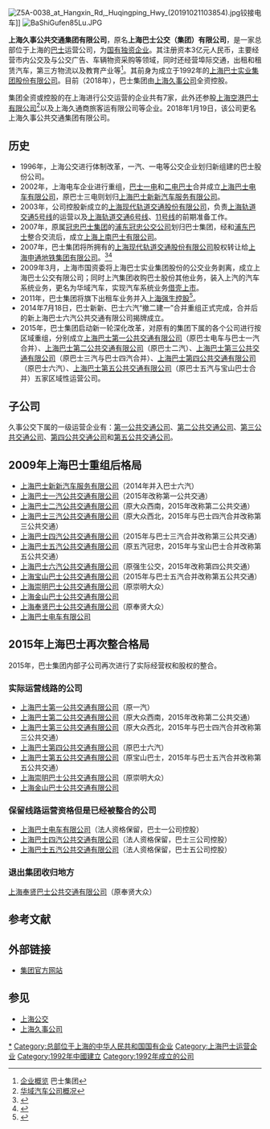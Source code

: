 {{Infobox company 
|name = 上海久事公共交通集团有限公司
|name_en = 
<!-- 注释: |logo = Shanghai_Jiushi_Group.png -->
|logo_size = 60px
|logo_caption = 
|image = 
|image_size = 
|image_caption = 
|trading_name = 
|other_name = 
|former_names = 上海巴士公交有限公司<br />上海巴士公交（集团）有限公司
|local_code_name = CN
|local_code = 913100006855284564
|company_type = [[国有企业|国有企业]]
|market_information = 
|ISIN = 
|predecessor = 
|foundation = 1992年
|founders = 
|key_people = 龚德庆（久事集团董事长）<br />张必伟（执行董事兼总经理）
|location = {{PRC}}[[上海市|上海市]][[建国东路_(上海)|建国东路]]525号16-18楼
|slogan = 
|num_locations = 
|num_locations_year = 
|area_served = 
|industry = [[公共汽车|公共汽车]]、[[电车|电车]]、[[驾校|驾驶员培训]]等
|products = 
|services = 
|revenue = 
|revenue_year = 
|operating_income = 
|net_income = 
|aum = 
|assets = 
|equity = 
|owners = 
|num_employees = 
|num_employees_year = 
|divisions = 
|capital = 
|market_value = 
|P/E_ratio = 
|earnings_per_share = 
|net_asset_value = 
|accounting_period = 
|major_shareholder = 
|parent = [[上海久事集团|上海久事集团]]（100%）
|subsid = 
*[[上海巴士第一公共交通有限公司|上海巴士第一公共交通有限公司]]
*[[上海巴士第二公共交通有限公司|上海巴士第二公共交通有限公司]]
*[[上海巴士第三公共交通有限公司|上海巴士第三公共交通有限公司]]
*[[上海巴士第四公共交通有限公司|上海巴士第四公共交通有限公司]]
*[[上海巴士第五公共交通有限公司|上海巴士第五公共交通有限公司]]
*[[上海公共交通卡股份有限公司|上海公共交通卡股份有限公司]]
|homepage = {{URL|http://www.84000.com.cn/}}
}}
[[File:Z5A-0038_at_Hangxin_Rd,_Huqingping_Hwy_(20191021103854).jpg|thumb]]铰接电车]]
[[File:BaShiGufen85Lu.JPG|thumb]]

'''上海久事公共交通集团有限公司'''，原名'''上海巴士公交（集团）有限公司'''，是一家总部位于上海的[[巴士|巴士]]运营公司，为[[国有独资企业|国有独资企业]]。其注册资本3亿元人民币，主要经营市内公交及与公交广告、车辆物资采购等领域，同时还经营埠际交通，出租和租赁汽车，第三方物流以及教育产业等<ref>[http://www.84000.com.cn/jtInfoB.aspx?categoryID=22&Div=Menu13_div 企业概览] {{Wayback|url=http://www.84000.com.cn/jtInfoB.aspx?categoryID=22&Div=Menu13_div |date=20130607090602 }} 巴士集团</ref>。其前身为成立于1992年的[[华域汽车|上海巴士实业集团股份有限公司]]。目前（2018年），巴士集团由[[上海久事公司|上海久事公司]]全资控股。

集团全资或控股的在上海进行公交运营的企业共有7家，此外还参股[[上海空港巴士有限公司|上海空港巴士有限公司]]<ref>[http://quote3.eastmoney.com/f10.asp?StockCode=600741&stock_name=巴士股份&f10=002 华域汽车公司概况]{{dead link|date=2018年5月 |bot=InternetArchiveBot |fix-attempted=yes }}</ref>以及上海久通商旅客运有限公司等企业。2018年1月19日，该公司更名上海久事公共交通集团有限公司。

==历史==
*1996年，上海公交进行体制改革，一汽、一电等公交企业划归新组建的巴士股份公司。
*2002年，上海电车企业进行重组，[[上海巴士电车有限公司|巴士一电]]和[[上海巴士电车有限公司|二电巴士]]合并成立[[上海巴士电车有限公司|上海巴士电车有限公司]]，原巴士三电则划归[[上海巴士新新汽车服务有限公司|上海巴士新新汽车服务有限公司]]。
*2003年，公司控股新成立的[[上海现代轨道交通股份有限公司|上海现代轨道交通股份有限公司]]，负责[[上海轨道交通5号线|上海轨道交通5号线]]的运营以及[[上海轨道交通6号线|上海轨道交通6号线]]、[[上海轨道交通11号线|11号线]]的前期准备工作。
*2007年，原属[[冠忠巴士集团|冠忠巴士集团]]的[[浦东冠忠公交公司|浦东冠忠公交公司]]划归巴士集团，经和[[浦东巴士|浦东巴士]]整合交流后，成立[[上海上南巴士有限公司|上海上南巴士有限公司]]。
*2007年，巴士集团将所拥有的[[上海现代轨道交通股份有限公司|上海现代轨道交通股份有限公司]]股权转让给[[上海申通地铁集团有限公司|上海申通地铁集团有限公司]]。<ref>{{Cite web |url=http://www.snbs.cn/snbs.htm |title=公司简介 |accessdate=2008-06-25 |archive-date=2008-09-29 |archive-url=https://web.archive.org/web/20080929130529/http://www.snbs.cn/snbs.htm |dead-url=no }}</ref><ref>{{Cite web |url=http://61.152.242.65/bsdc/servlet/Srv?action_code=frontCorpJJ |title=公司简介 |access-date=2008-06-25 |archive-date=2013-10-29 |archive-url=https://web.archive.org/web/20131029195942/http://61.152.242.65/bsdc/servlet/Srv?action_code=frontCorpJJ }}</ref>
*2009年3月，上海市国资委将上海巴士实业集团股份的公交业务剥离，成立上海巴士公交有限公司；同时上汽集团收购巴士股份其他业务，装入上汽的汽车系统业务，更名为华域汽车，实现汽车系统业务[[借壳上市|借壳上市]]。
*2011年，巴士集团将旗下出租车业务并入[[上海强生控股|上海强生控股]]<ref name=qsbs>{{Cite web|url=http://sh.sina.com.cn/news/s/2011-04-20/0837180111.html|title=巴士强生合并为新强生 顶灯、叫车电话等均统一|publisher=东方早报|date=2011-04-20|access-date=2018-07-08|author=|language=zh-hans|deadurl=no|archiveurl=https://web.archive.org/web/20180712024257/http://sh.sina.com.cn/news/s/2011-04-20/0837180111.html|archivedate=2018-07-12|df=}}</ref>。
*2014年7月18日，巴士新新、巴士六汽“撤二建一”合并重组正式完成，合并后的新上海巴士六汽公共交通有限公司揭牌成立。
*2015年，巴士集团启动新一轮深化改革，对原有的集团下属的各个公司进行按区域重组，分别成立[[上海巴士第一公共交通有限公司|上海巴士第一公共交通有限公司]]（原巴士电车与巴士一汽合并）、[[上海巴士第二公共交通有限公司|上海巴士第二公共交通有限公司]]（原巴士二汽）、[[上海巴士第三公共交通有限公司|上海巴士第三公共交通有限公司]]（原巴士三汽与巴士四汽合并）、[[上海巴士第四公共交通有限公司|上海巴士第四公共交通有限公司]]（原巴士六汽）、[[上海巴士第五公共交通有限公司|上海巴士第五公共交通有限公司]]（原巴士五汽与宝山巴士合并）五家区域性运营公司。

==子公司==
久事公交下属的一级运营企业有：[[上海巴士第一公共交通有限公司|第一公共交通公司]]、[[上海巴士第二公共交通有限公司|第二公共交通公司]]、[[上海巴士第三公共交通有限公司|第三公共交通公司]]、[[上海巴士第四公共交通有限公司|第四公共交通公司]]和[[上海巴士第五公共交通有限公司|第五公共交通公司]]。

==2009年上海巴士重组后格局==
*[[上海巴士新新汽车服务有限公司|上海巴士新新汽车服务有限公司]]（2014年并入巴士六汽）
*[[上海巴士一汽公共交通有限公司|上海巴士一汽公共交通有限公司]]（2015年改称第一公共交通）
*[[上海巴士二汽公共交通有限公司|上海巴士二汽公共交通有限公司]]（原大众西南，2015年改称第二公共交通）
*[[上海巴士三汽公共交通有限公司|上海巴士三汽公共交通有限公司]]（原大众西北，2015年与巴士四汽合并改称第三公共交通）
*[[上海巴士四汽公共交通有限公司|上海巴士四汽公共交通有限公司]]（2015年与巴士三汽合并改称第三公共交通）
*[[上海巴士五汽公共交通有限公司|上海巴士五汽公共交通有限公司]]（原五汽冠忠，2015年与宝山巴士合并改称第五公共交通）
*[[上海巴士六汽公共交通有限公司|上海巴士六汽公共交通有限公司]]（原强生公交，2015年改称第四公共交通）
*[[上海宝山巴士公共交通有限公司|上海宝山巴士公共交通有限公司]]（2015年与巴士五汽合并改称第五公共交通）
*[[上海崇明巴士公共交通有限公司|上海崇明巴士公共交通有限公司]]（原崇明大众）
*[[上海金山巴士公共交通有限公司|上海金山巴士公共交通有限公司]]
*[[上海奉贤巴士公共交通有限公司|上海奉贤巴士公共交通有限公司]]（原奉贤大众）
*[[上海巴士电车有限公司|上海巴士电车有限公司]]

==2015年上海巴士再次整合格局==
2015年，巴士集团内部子公司再次进行了实际经营权和股权的整合。
=== 实际运营线路的公司===
*[[上海巴士第一公共交通有限公司|上海巴士第一公共交通有限公司]]（原一汽）
*[[上海巴士第二公共交通有限公司|上海巴士第二公共交通有限公司]]（原大众西南，2015年改称第二公共交通）
*[[上海巴士第三公共交通有限公司|上海巴士第三公共交通有限公司]]（原大众西北，2015年与巴士四汽合并改称第三公共交通）
*[[上海巴士第四公共交通有限公司|上海巴士第四公共交通有限公司]]（原巴士六汽）
*[[上海巴士第五公共交通有限公司|上海巴士第五公共交通有限公司]]（原宝山巴士，2015年与巴士五汽合并改称第五公共交通）
*[[上海崇明巴士公共交通有限公司|上海崇明巴士公共交通有限公司]]（原崇明大众）
*[[上海金山巴士公共交通有限公司|上海金山巴士公共交通有限公司]]
=== 保留线路运营资格但是已经被整合的公司 ===
*[[上海巴士电车有限公司|上海巴士电车有限公司]]（法人资格保留，巴士一公司控股）
*[[上海巴士四汽公共交通有限公司|上海巴士四汽公共交通有限公司]]（法人资格保留，巴士三公司控股）
*[[上海巴士五汽公共交通有限公司|上海巴士五汽公共交通有限公司]]（法人资格保留，巴士五公司控股）
=== 退出集团收归地方 ===
[[上海奉贤巴士公共交通有限公司|上海奉贤巴士公共交通有限公司]]（原奉贤大众）

== 参考文献 ==
{{Reflist|2}}

== 外部链接 ==
* [http://www.84000.com.cn/ 集团官方网站]{{Wayback|url=http://www.84000.com.cn/ |date=20161018205607 }}

== 参见 ==
{{Portal box|中华人民共和国|上海|公路}}
* [[上海公交|上海公交]]
* [[上海久事公司|上海久事公司]]

[[Category:上海久事集团|*]]
[[Category:总部位于上海的中华人民共和国国有企业|Category:总部位于上海的中华人民共和国国有企业]]
[[Category:上海巴士运营企业|Category:上海巴士运营企业]]
[[Category:1992年中國建立|Category:1992年中國建立]]
[[Category:1992年成立的公司|Category:1992年成立的公司]]